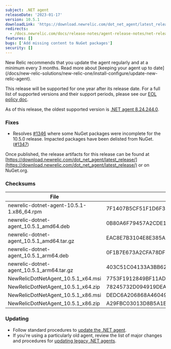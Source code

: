 ```yaml
---
subject: .NET agent
releaseDate: '2023-01-17'
version: 10.5.1
downloadLink: 'https://download.newrelic.com/dot_net_agent/latest_release'
redirects:
  - /docs.newrelic.com/docs/release-notes/agent-release-notes/net-release-notes/net-agent-1051
features: []
bugs: ['Add missing content to NuGet packages']
security: []
---
```


<Callout variant="important">
  New Relic recommends that you update the agent regularly and at a minimum every 3 months. Read more about [keeping your agent up to date](/docs/new-relic-solutions/new-relic-one/install-configure/update-new-relic-agent).

  This release will be supported for one year after its release date. For a full list of supported versions and their support periods, please see our [EOL policy doc](/docs/apm/agents/net-agent/getting-started/net-agent-eol-policy).

  As of this release, the oldest supported version is [.NET agent 8.24.244.0](/docs/release-notes/agent-release-notes/net-release-notes/agent-8242440).
</Callout>

### Fixes

* Resolves [#1346](https://github.com/newrelic/newrelic-dotnet-agent/issues/1346) where some NuGet packages were incomplete for the 10.5.0 release. Impacted packages have been delisted from NuGet. ([#1347](https://github.com/newrelic/newrelic-dotnet-agent/pull/1347))

Once published, the release artifacts for this release can be found at [https://download.newrelic.com/dot_net_agent/latest_release/](https://download.newrelic.com/dot_net_agent/latest_release/) or on NuGet.org.

### Checksums

| File                                      | SHA - 256  Hash                                                  |
| ----------------------------------------- | ---------------------------------------------------------------- |
| newrelic-dotnet-agent-10.5.1-1.x86_64.rpm | 7F1407B5CF51F1D6F32FE7EC63FF06DB401554BD9C4C2337EDA2AE43FCB46EBF |
| newrelic-dotnet-agent_10.5.1_amd64.deb    | 0B80A6F79457A2CDE1DB2B9C49002B31FE8CB6EB529161752FB9A389B7CDDE09 |
| newrelic-dotnet-agent_10.5.1_amd64.tar.gz | EAC8E7B3104E8E385AED5D5038A0AB250E6AAE174EC7CD2432D35CDFAA931EF3 |
| newrelic-dotnet-agent_10.5.1_arm64.deb    | 0F1B7E673A2CFA78DF87DC677E9E35CC7DF88CC4D510284E7EC777494F4A872B |
| newrelic-dotnet-agent_10.5.1_arm64.tar.gz | 403C51C04133A3BB62203988B404B6C1509456AE83646FDB034F5DD3B4E2B9CA |
| NewRelicDotNetAgent_10.5.1_x64.msi        | 7753F1912849BF11ADDA71D5BD00539D6E49A46ABFD80CF357C65CC244DAC1C6 |
| NewRelicDotNetAgent_10.5.1_x64.zip        | 78245732D094919DEA264C0B793601E630220984A66E54567CEABB2220C4E00D |
| NewRelicDotNetAgent_10.5.1_x86.msi        | DEDC6A206868A460496435676EEF37D9A1FC319B96282F0FB9F7CC6D0E6119D4 |
| NewRelicDotNetAgent_10.5.1_x86.zip        | A29FBC03013D8B5A1EB81B3AB7838AF19309BC96314C733E7882061BEFFE1272 |

### Updating

* Follow standard procedures to [update the .NET agent](/docs/agents/net-agent/installation-configuration/update-net-agent).
* If you're using a particularly old agent, review the list of major changes and procedures for [updating legacy .NET agents](/docs/agents/net-agent/troubleshooting/upgrade-legacy-net-agents).
